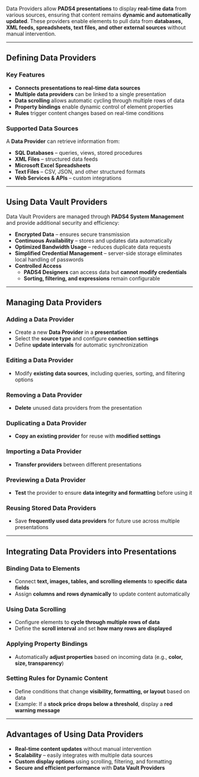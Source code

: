 
Data Providers allow **PADS4 presentations** to display **real-time data** from various sources, ensuring that content remains **dynamic and automatically updated**. These providers enable elements to pull data from **databases, XML feeds, spreadsheets, text files, and other external sources** without manual intervention.  

---

## **Defining Data Providers**  

### **Key Features**  
- **Connects presentations to real-time data sources**  
- **Multiple data providers** can be linked to a single presentation  
- **Data scrolling** allows automatic cycling through multiple rows of data  
- **Property bindings** enable dynamic control of element properties  
- **Rules** trigger content changes based on real-time conditions  

### **Supported Data Sources**  
A **Data Provider** can retrieve information from:  
- **SQL Databases** – queries, views, stored procedures  
- **XML Files** – structured data feeds  
- **Microsoft Excel Spreadsheets**  
- **Text Files** – CSV, JSON, and other structured formats  
- **Web Services & APIs** – custom integrations  

---

## **Using Data Vault Providers**  

Data Vault Providers are managed through **PADS4 System Management** and provide additional security and efficiency:  

- **Encrypted Data** – ensures secure transmission  
- **Continuous Availability** – stores and updates data automatically  
- **Optimized Bandwidth Usage** – reduces duplicate data requests  
- **Simplified Credential Management** – server-side storage eliminates local handling of passwords  
- **Controlled Access**  
  - **PADS4 Designers** can access data but **cannot modify credentials**  
  - **Sorting, filtering, and expressions** remain configurable  

---

## **Managing Data Providers**  

### **Adding a Data Provider**  
- Create a new **Data Provider** in a **presentation**  
- Select the **source type** and configure **connection settings**  
- Define **update intervals** for automatic synchronization  

### **Editing a Data Provider**  
- Modify **existing data sources**, including queries, sorting, and filtering options  

### **Removing a Data Provider**  
- **Delete** unused data providers from the presentation  

### **Duplicating a Data Provider**  
- **Copy an existing provider** for reuse with **modified settings**  

### **Importing a Data Provider**  
- **Transfer providers** between different presentations  

### **Previewing a Data Provider**  
- **Test** the provider to ensure **data integrity and formatting** before using it  

### **Reusing Stored Data Providers**  
- Save **frequently used data providers** for future use across multiple presentations  

---

## **Integrating Data Providers into Presentations**  

### **Binding Data to Elements**  
- Connect **text, images, tables, and scrolling elements** to **specific data fields**  
- Assign **columns and rows dynamically** to update content automatically  

### **Using Data Scrolling**  
- Configure elements to **cycle through multiple rows of data**  
- Define the **scroll interval** and set **how many rows are displayed**  

### **Applying Property Bindings**  
- Automatically **adjust properties** based on incoming data (e.g., **color, size, transparency**)  

### **Setting Rules for Dynamic Content**  
- Define conditions that change **visibility, formatting, or layout** based on data  
- Example: If a **stock price drops below a threshold**, display a **red warning message**  

---

## **Advantages of Using Data Providers**  
- **Real-time content updates** without manual intervention  
- **Scalability** – easily integrates with multiple data sources  
- **Custom display options** using scrolling, filtering, and formatting  
- **Secure and efficient performance** with **Data Vault Providers**  

